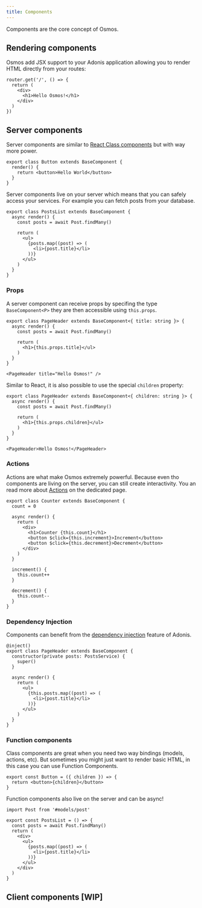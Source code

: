 ```yaml
---
title: Components
---
```


Components are the core concept of Osmos.

## Rendering components

Osmos add JSX support to your Adonis application allowing you to render HTML directly from your routes:

```tsx
router.get('/', () => {
  return (
    <div>
      <h1>Hello Osmos!</h1>
    </div>
  )
})
```

## Server components

Server components are similar to [React Class components](https://react.dev/reference/react/Component) but with way more power.

```tsx
export class Button extends BaseComponent {
  render() {
    return <button>Hello World</button>
  }
}
```

Server components live on your server which means that you can safely access your services.
For example you can fetch posts from your database.

```tsx
export class PostsList extends BaseComponent {
  async render() {
    const posts = await Post.findMany()

    return (
      <ul>
        {posts.map((post) => (
          <li>{post.title}</li>
        ))}
      </ul>
    )
  }
}
```

### Props

A server component can receive props by specifing the type `BaseComponent<P>` they are then accessible using `this.props`.

```tsx
export class PageHeader extends BaseComponent<{ title: string }> {
  async render() {
    const posts = await Post.findMany()

    return (
      <h1>{this.props.title}</ul>
    )
  }
}
```

```tsx
<PageHeader title="Hello Osmos!" />
```

Similar to React, it is also possible to use the special `children` property:

```tsx
export class PageHeader extends BaseComponent<{ children: string }> {
  async render() {
    const posts = await Post.findMany()

    return (
      <h1>{this.props.children}</ul>
    )
  }
}
```

```tsx
<PageHeader>Hello Osmos!</PageHeader>
```

### Actions

Actions are what make Osmos extremely powerful. Because even tho components are living on the server, you can still create interactivity.
You an read more about [Actions](./actions) on the dedicated page.

```tsx
export class Counter extends BaseComponent {
  count = 0

  async render() {
    return (
      <div>
        <h1>Counter {this.count}</h1>
        <button $click={this.increment}>Increment</button>
        <button $click={this.decrement}>Decrement</button>
      </div>
    )
  }

  increment() {
    this.count++
  }

  decrement() {
    this.count--
  }
}
```

### Dependency Injection

Components can benefit from the [dependency injection](https://docs.adonisjs.com/guides/concepts/dependency-injection) feature of Adonis.

```tsx
@inject()
export class PageHeader extends BaseComponent {
  constructor(private posts: PostsService) {
    super()
  }

  async render() {
    return (
      <ul>
        {this.posts.map((post) => (
          <li>{post.title}</li>
        ))}
      </ul>
    )
  }
}
```

### Function components

Class components are great when you need two way bindings (models, actions, etc).
But sometimes you might just want to render basic HTML, in this case you can use Function Components.

```tsx
export const Button = ({ children }) => {
  return <button>{children}</button>
}
```

Function components also live on the server and can be async!

```tsx
import Post from '#models/post'

export const PostsList = () => {
  const posts = await Post.findMany()
  return (
    <div>
      <ul>
        {posts.map((post) => (
          <li>{post.title}</li>
        ))}
      </ul>
    </div>
  )
}
```

## Client components [WIP]
